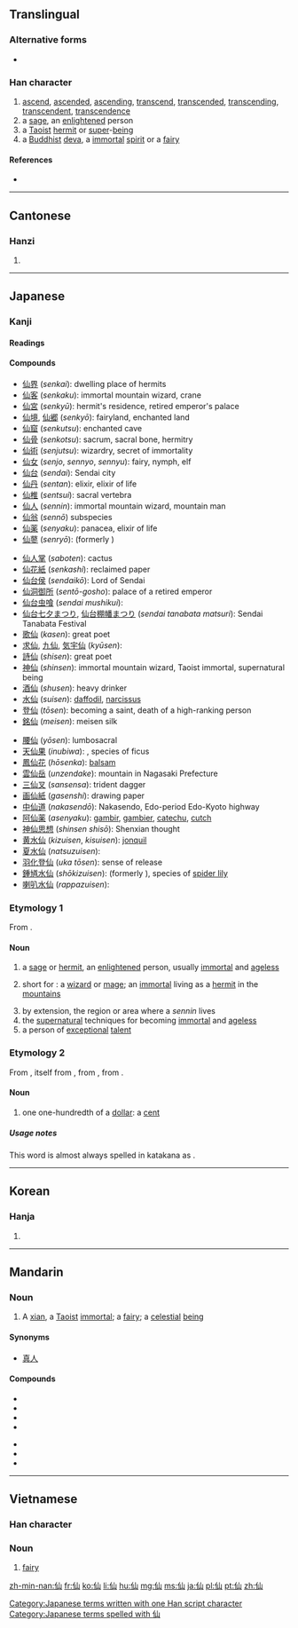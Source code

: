 ==Translingual==
{{stroke order}}

===Alternative forms===
* {{l|mul|僊|sc=Hani}}

===Han character===
{{Han char|rn=9|rad=人|as=03|sn=5|four=2227<sub>0</sub>|canj=人山 (OU)|ids=⿰[[亻]][[山]]}}

# [[ascend]], [[ascended]], [[ascending]], [[transcend]], [[transcended]], [[transcending]], [[transcendent]], [[transcendence]]
# a [[sage]], an [[enlightened]] person
# a [[Taoist]] [[hermit]] or [[super]]-[[being]]
# a [[Buddhist]] [[deva]], a [[immortal]] [[spirit]] or a [[fairy]]

====References====
* {{Han ref|kx=0092.130|dkj=00374|dj=0196.030|hdz=10114.030|uh=4ED9|ud=20185|bh=A550|bd=42320}}

----

==Cantonese==

===Hanzi===
{{yue-hanzi|jyut=sin1|y=sin1}}

# {{defn|yue}}

----

==Japanese==

===Kanji===
{{ja-kanji|grade=c|rs=人03}}

====Readings====
{{ja-readings
|goon=[[せん]] (sen)
|kanon=[[せん]] (sen)
|nanori=[[そま]] (soma), [[のり]] (nori), [[ひさ]] (hisa)
}}

====Compounds====
{{top3}}
* [[仙界]] (''senkai''): dwelling place of hermits
* [[仙客]] (''senkaku''): immortal mountain wizard, crane
* [[仙宮]] (''senkyū''): hermit's residence, retired emperor's palace
* [[仙境]], [[仙郷]] (''senkyō''): fairyland, enchanted land
* [[仙窟]] (''senkutsu''): enchanted cave
* [[仙骨]] (''senkotsu''): sacrum, sacral bone, hermitry
* [[仙術]] (''senjutsu''): wizardry, secret of immortality
* [[仙女]] (''senjo'', ''sennyo'', ''sennyu''): fairy, nymph, elf
* [[仙台]] (''sendai''): Sendai city
* [[仙丹]] (''sentan''): elixir, elixir of life
* [[仙椎]] (''sentsui''): sacral vertebra
* [[仙人]] (''sennin''): immortal mountain wizard, mountain man
* [[仙翁]] (''sennō'') {{taxlink|Lychnis|genus|noshow=1}} subspecies
* [[仙薬]] (''senyaku''): panacea, elixir of life
* [[仙蓼]] (''senryō''): {{taxlink|Sarcandra glabra|species|noshow=1}} (formerly {{taxlink|Chloranthus glaber|species|noshow=1}})
{{mid3}}
* [[仙人掌]] (''saboten''): cactus
* [[仙花紙]] (''senkashi''): reclaimed paper
* [[仙台侯]] (''sendaikō''): Lord of Sendai
* [[仙洞御所]] (''sentō-gosho''): palace of a retired emperor
* [[仙台虫喰]] (''sendai mushikui''): {{vern|eastern crowned warbler}}
* [[仙台七夕まつり]], [[仙台棚幡まつり]] (''sendai  tanabata matsuri''): Sendai Tanabata Festival
* [[歌仙]] (''kasen''): great poet
* [[求仙]], [[九仙]], [[気宇仙]] (''kyūsen''): {{vern|multicolorfin rainbowfish}}
* [[詩仙]] (''shisen''): great poet
* [[神仙]] (''shinsen''): immortal mountain wizard, Taoist immortal, supernatural being
* [[酒仙]] (''shusen''): heavy drinker
* [[水仙]] (''suisen''): [[daffodil]], [[narcissus]]
* [[登仙]] (''tōsen''): becoming a saint, death of a high-ranking person
* [[銘仙]] (''meisen''): meisen silk
{{mid3}}
* [[腰仙]] (''yōsen''): lumbosacral
* [[天仙果]] (''inubiwa''): {{taxlink|Ficus erecta|species|noshow=1}}, species of ficus
* [[鳳仙花]] (''hōsenka''): [[balsam]]
* [[雲仙岳]] (''unzendake''): mountain in Nagasaki Prefecture
* [[三仙叉]] (''sansensa''): trident dagger
* [[画仙紙]] (''gasenshi''): drawing paper
* [[中仙道]] (''nakasendō''): Nakasendo, Edo-period Edo-Kyoto highway
* [[阿仙薬]] (''asenyaku''): [[gambir]], [[gambier]], [[catechu]], [[cutch]]
* [[神仙思想]] (''shinsen shisō''): Shenxian thought
* [[黄水仙]] (''kizuisen'', ''kisuisen''): [[jonquil]]
* [[夏水仙]] (''natsuzuisen''): {{vern|belladonna lily}}
* [[羽化登仙]] (''uka tōsen''): sense of release
* [[鍾馗水仙]] (''shōkizuisen''): {{taxlink|Lycoris aurea|species|noshow=1}} (formerly {{taxlink|Lycoris traubii|species|noshow=1}}), species of [[spider lily]]
* [[喇叭水仙]] (''rappazuisen''): {{vern|trumpet daffodil}}
{{bottom}}

===Etymology 1===
From {{etyl|zhx|ja|sort=せん}} {{term|sc=Hani|仙}}.

====Noun====
{{ja-noun|せん}}

# a [[sage]] or [[hermit]], an [[enlightened]] person, usually [[immortal]] and [[ageless]]
# {{context|mythology|lang=ja|sort=せん}} short for {{l|ja|仙人|tr=''sennin''}}: a [[wizard]] or [[mage]]; an [[immortal]] living as a [[hermit]] in the [[mountains]]
# by extension, the region or area where a ''sennin'' lives
# the [[supernatural]] techniques for becoming [[immortal]] and [[ageless]]
# a person of [[exceptional]] [[talent]]

===Etymology 2===
From {{etyl|en|ja|sort=せん}} {{term|lang=en|cent}}, itself from {{etyl|fro|ja|sort=せん}} {{term|cent|lang=fro}}, from {{etyl|la|ja|sort=せん}} {{term|centum||lang=la}}, from {{etyl|ine-pro|ja|sort=せん}} {{m|ine-pro|*ḱm̥tóm}}.

====Noun====
{{ja-noun|セント|hira=せんと}}

# one one-hundredth of a [[dollar]]: a [[cent]]

=====Usage notes=====
This word is almost always spelled in katakana as {{l|ja|セント}}.

[[Category:Japanese terms written with one Han script character]]
[[Category:Japanese terms spelled with 仙]]
----

==Korean==

===Hanja===
{{ko-hanja|hangeul=[[선]]|rv=seon|mr=sŏn}}

# {{rfdef|lang=ko|sort=人03}}

----

==Mandarin==

===Noun===
{{cmn-noun|ts|pin=[[xiān]] ([[xian1]])|pint=xian1}}

# A [[xian]], a [[Taoist]] [[immortal]]; a [[fairy]]; a [[celestial]] [[being]]

====Synonyms====
* [[真人]]

====Compounds====
{{top2}}
* {{l|cmn|成仙||becoming immortal}}
* {{l|cmn|仙草|tr=xiāncǎo}}
* {{l|cmn|仙劍|||paladin}}
* {{l|cmn|仙境||wonderland}}
{{mid2}}
* {{l|cmn|仙女||female sage}}
* {{l|cmn|仙人||sage}}
* {{l|cmn|仙桃|tr=xiāntáo||Peaches of Immortality}}
{{bottom}}

----

==Vietnamese==

===Han character===
{{vi-hantu|[[tiên]]|rs=人03}}

===Noun===
{{vi-noun}}

# [[fairy]]

[[zh-min-nan:仙]]
[[fr:仙]]
[[ko:仙]]
[[li:仙]]
[[hu:仙]]
[[mg:仙]]
[[ms:仙]]
[[ja:仙]]
[[pl:仙]]
[[pt:仙]]
[[zh:仙]]